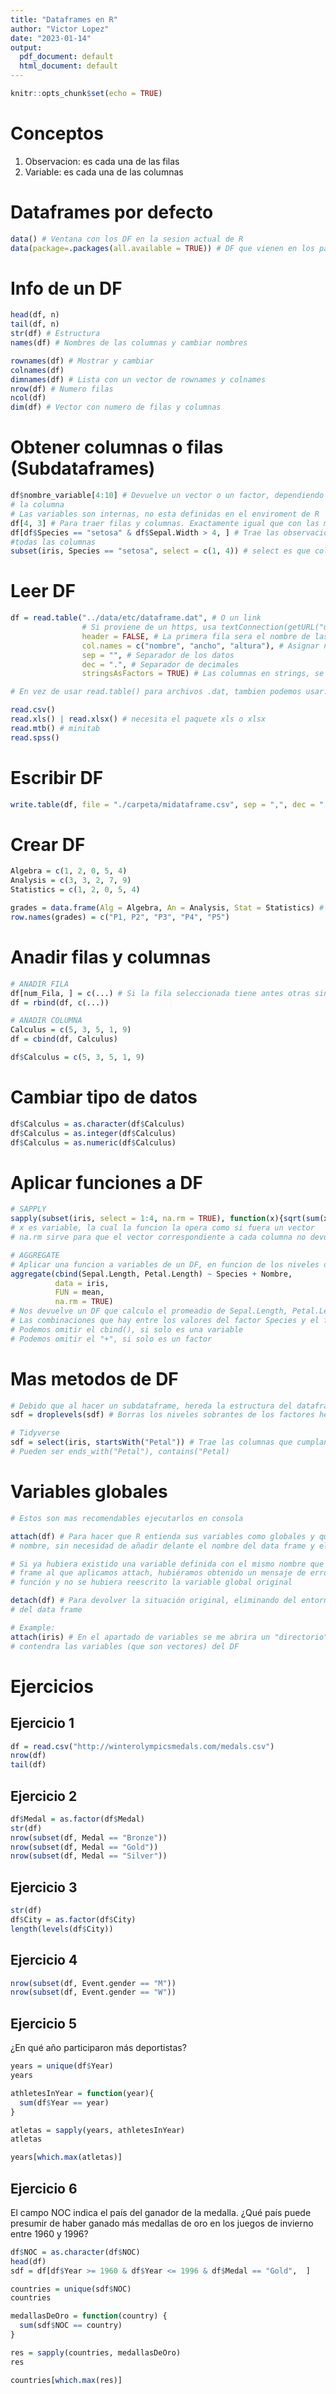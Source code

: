 ```yaml
---
title: "Dataframes en R"
author: "Victor Lopez"
date: "2023-01-14"
output:
  pdf_document: default
  html_document: default
---
```


```r
knitr::opts_chunk$set(echo = TRUE)
```
# Conceptos

1. Observacion: es cada una de las filas
2. Variable: es cada una de las columnas


# Dataframes por defecto

```r
data() # Ventana con los DF en la sesion actual de R
data(package=.packages(all.available = TRUE)) # DF que vienen en los paquetes 
```

# Info de un DF

```r
head(df, n)
tail(df, n)
str(df) # Estructura
names(df) # Nombres de las columnas y cambiar nombres

rownames(df) # Mostrar y cambiar
colnames(df)
dimnames(df) # Lista con un vector de rownames y colnames
nrow(df) # Numero filas
ncol(df)
dim(df) # Vector con numero de filas y columnas
```

# Obtener columnas o filas (Subdataframes)

```r
df$nombre_variable[4:10] # Devuelve un vector o un factor, dependiendo de como este definida 
# la columna
# Las variables son internas, no esta definidas en el enviroment de R
df[4, 3] # Para traer filas y columnas. Exactamente igual que con las matrices
df[df$Species == "setosa" & df$Sepal.Width > 4, ] # Trae las observaciones que cumplan eso y 
#todas las columnas
subset(iris, Species == "setosa", select = c(1, 4)) # select es que columnas mostrar
```

# Leer DF

```r
df = read.table("../data/etc/dataframe.dat", # O un link
                # Si proviene de un https, usa textConnection(getURL("url)), W/ paquete RCurl
                header = FALSE, # La primera fila sera el nombre de las columnas o no
                col.names = c("nombre", "ancho", "altura"), # Asignar nombre a columnas
                sep = "", # Separador de los datos
                dec = ".", # Separador de decimales
                stringsAsFactors = TRUE) # Las columnas en strings, se convierten en factores 

# En vez de usar read.table() para archivos .dat, tambien podemos usar:

read.csv()
read.xls() | read.xlsx() # necesita el paquete xls o xlsx
read.mtb() # minitab
read.spss()
```

# Escribir DF

```r
write.table(df, file = "./carpeta/midataframe.csv", sep = ",", dec = ".")
```

# Crear DF

```r
Algebra = c(1, 2, 0, 5, 4)
Analysis = c(3, 3, 2, 7, 9)
Statistics = c(1, 2, 0, 5, 4)

grades = data.frame(Alg = Algebra, An = Analysis, Stat = Statistics) # Nombre de columnas y datos
row.names(grades) = c("P1, P2", "P3", "P4", "P5")
```

# Anadir filas y columnas

```r
# ANADIR FILA
df[num_Fila, ] = c(...) # Si la fila seleccionada tiene antes otras sin datos, les pondra NA 
df = rbind(df, c(...))

# ANADIR COLUMNA
Calculus = c(5, 3, 5, 1, 9)
df = cbind(df, Calculus)

df$Calculus = c(5, 3, 5, 1, 9)
```

# Cambiar tipo de datos 

```r
df$Calculus = as.character(df$Calculus)
df$Calculus = as.integer(df$Calculus)
df$Calculus = as.numeric(df$Calculus)
```

# Aplicar funciones a DF

```r
# SAPPLY
sapply(subset(iris, select = 1:4, na.rm = TRUE), function(x){sqrt(sum(x))}) 
# x es variable, la cual la funcion la opera como si fuera un vector
# na.rm sirve para que el vector correspondiente a cada columna no devuelva NA en caso de un NA

# AGGREGATE
# Aplicar una funcion a variables de un DF, en funcion de los niveles de un factor
aggregate(cbind(Sepal.Length, Petal.Length) ~ Species + Nombre, 
          data = iris, 
          FUN = mean, 
          na.rm = TRUE) 
# Nos devuelve un DF que calculo el promeadio de Sepal.Length, Petal.Length, en funcion de
# Las combinaciones que hay entre los valores del factor Species y el factor Nombre
# Podemos omitir el cbind(), si solo es una variable
# Podemos omitir el "+", si solo es un factor

```


# Mas metodos de DF

```r
# Debido que al hacer un subdataframe, hereda la estructura del dataframe original
sdf = droplevels(sdf) # Borras los niveles sobrantes de los factores heredados

# Tidyverse
sdf = select(iris, startsWith("Petal")) # Trae las columnas que cumplan con la condicion
# Pueden ser ends_with("Petal"), contains("Petal)

```

# Variables globales

```r
# Estos son mas recomendables ejecutarlos en consola

attach(df) # Para hacer que R entienda sus variables como globales y que las podamos usar por su
# nombre, sin necesidad de añadir delante el nombre del data frame y el símbolo $

# Si ya hubiera existido una variable definida con el mismo nombre que una variable del dat
# frame al que aplicamos attach, hubiéramos obtenido un mensaje de error al ejecutar esta
# función y no se hubiera reescrito la variable global original

detach(df) # Para devolver la situación original, eliminando del entorno global las variables
# del data frame

# Example:
attach(iris) # En el apartado de variables se me abrira un "directorio" de nombre iris que 
# contendra las variables (que son vectores) del DF
```

# Ejercicios

## Ejercicio 1

```r
df = read.csv("http://winterolympicsmedals.com/medals.csv")
nrow(df)
tail(df)
```

## Ejercicio 2

```r
df$Medal = as.factor(df$Medal)
str(df)
nrow(subset(df, Medal == "Bronze"))
nrow(subset(df, Medal == "Gold"))
nrow(subset(df, Medal == "Silver"))
```

## Ejercicio 3

```r
str(df)
df$City = as.factor(df$City)
length(levels(df$City))
```

## Ejercicio 4

```r
nrow(subset(df, Event.gender == "M"))
nrow(subset(df, Event.gender == "W"))
```
## Ejercicio 5
¿En qué año participaron más deportistas?

```r
years = unique(df$Year)
years

athletesInYear = function(year){
  sum(df$Year == year)
}

atletas = sapply(years, athletesInYear)
atletas

years[which.max(atletas)]

```

## Ejercicio 6
El campo NOC indica el país del ganador de la medalla. ¿Qué país puede presumir de haber ganado más medallas de oro en los juegos de invierno entre 1960 y 1996?
```r
df$NOC = as.character(df$NOC)
head(df)
sdf = df[df$Year >= 1960 & df$Year <= 1996 & df$Medal == "Gold",  ]

countries = unique(sdf$NOC)
countries

medallasDeOro = function(country) {
  sum(sdf$NOC == country)
}

res = sapply(countries, medallasDeOro)
res

countries[which.max(res)]
```

